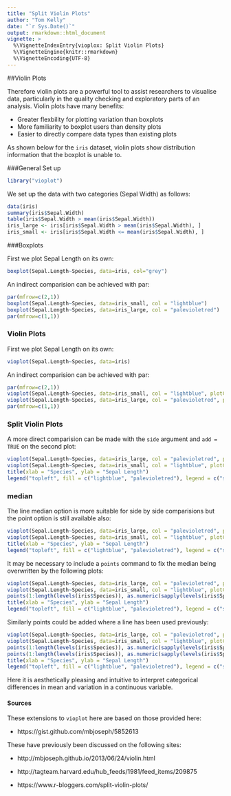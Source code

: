 ```yaml
---
title: "Split Violin Plots"
author: "Tom Kelly"
date: "`r Sys.Date()`"
output: rmarkdown::html_document
vignette: >
  %\VignetteIndexEntry{vioplox: Split Violin Plots}
  %\VignetteEngine{knitr::rmarkdown}
  %\VignetteEncoding{UTF-8}
---
```


##Violin Plots

Therefore violin plots are a powerful tool to assist researchers to visualise data, particularly in the quality checking and exploratory parts of an analysis. Violin plots have many benefits:

- Greater flexbility for plotting variation than boxplots
- More familiarity to boxplot users than density plots
- Easier to directly compare data types than existing plots

As shown below for the `iris` dataset, violin plots show distribution information that the boxplot is unable to.

###General Set up


```r
library("vioplot")
```
We set up the data with two categories (Sepal Width) as follows:

```r
data(iris)
summary(iris$Sepal.Width)
table(iris$Sepal.Width > mean(iris$Sepal.Width))
iris_large <- iris[iris$Sepal.Width > mean(iris$Sepal.Width), ]
iris_small <- iris[iris$Sepal.Width <= mean(iris$Sepal.Width), ]
```

###Boxplots

First we plot Sepal Length on its own:

```r
boxplot(Sepal.Length~Species, data=iris, col="grey")
```


An indirect comparision can be achieved with par:

```r
par(mfrow=c(2,1))
boxplot(Sepal.Length~Species, data=iris_small, col = "lightblue")
boxplot(Sepal.Length~Species, data=iris_large, col = "palevioletred")
par(mfrow=c(1,1))
```

### Violin Plots

First we plot Sepal Length on its own:

```r
vioplot(Sepal.Length~Species, data=iris)
```


An indirect comparision can be achieved with par:

```r
par(mfrow=c(2,1))
vioplot(Sepal.Length~Species, data=iris_small, col = "lightblue", plotCentre = "line")
vioplot(Sepal.Length~Species, data=iris_large, col = "palevioletred", plotCentre = "line")
par(mfrow=c(1,1))
```

### Split Violin Plots

A more direct comparision can be made with the `side` argument and `add = TRUE` on the second plot:

```r
vioplot(Sepal.Length~Species, data=iris_large, col = "palevioletred", plotCentre = "line", side = "right")
vioplot(Sepal.Length~Species, data=iris_small, col = "lightblue", plotCentre = "line", side = "left", add = T)
title(xlab = "Species", ylab = "Sepal Length")
legend("topleft", fill = c("lightblue", "palevioletred"), legend = c("small", "large"), title = "Sepal Width")
```

### median

The line median option is more suitable for side by side comparisions but the point option is still available also:


```r
vioplot(Sepal.Length~Species, data=iris_large, col = "palevioletred", plotCentre = "point", side = "right", pchMed = 21, colMed = "palevioletred4", colMed2 = "palevioletred2")
vioplot(Sepal.Length~Species, data=iris_small, col = "lightblue", plotCentre = "point", side = "left", pchMed = 21, colMed = "lightblue4", colMed2 = "lightblue2", add = T)
title(xlab = "Species", ylab = "Sepal Length")
legend("topleft", fill = c("lightblue", "palevioletred"), legend = c("small", "large"), title = "Sepal Width")
```

It may be necessary to include a `points` command to fix the median being overwritten by the following plots:

```r
vioplot(Sepal.Length~Species, data=iris_large, col = "palevioletred", plotCentre = "point", side = "right", pchMed = 21, colMed = "palevioletred4", colMed2 = "palevioletred2")
vioplot(Sepal.Length~Species, data=iris_small, col = "lightblue", plotCentre = "point", side = "left", pchMed = 21, colMed = "lightblue4", colMed2 = "lightblue2", add = T)
points(1:length(levels(iris$Species)), as.numeric(sapply(levels(iris$Species), function(species) median(iris_large[grep(species, iris_large$Species),]$Sepal.Length))), pch = 21, col = "palevioletred4", bg = "palevioletred2")
title(xlab = "Species", ylab = "Sepal Length")
legend("topleft", fill = c("lightblue", "palevioletred"), legend = c("small", "large"), title = "Sepal Width")
```

Similarly points could be added where a line has been used previously:


```r
vioplot(Sepal.Length~Species, data=iris_large, col = "palevioletred", plotCentre = "line", side = "right", pchMed = 21, colMed = "palevioletred4", colMed2 = "palevioletred2")
vioplot(Sepal.Length~Species, data=iris_small, col = "lightblue", plotCentre = "line", side = "left", pchMed = 21, colMed = "lightblue4", colMed2 = "lightblue2", add = T)
points(1:length(levels(iris$Species)), as.numeric(sapply(levels(iris$Species), function(species) median(iris_large[grep(species, iris_large$Species),]$Sepal.Length))), pch = 21, col = "palevioletred4", bg = "palevioletred2")
points(1:length(levels(iris$Species)), as.numeric(sapply(levels(iris$Species), function(species) median(iris_small[grep(species, iris_small$Species),]$Sepal.Length))), pch = 21, col = "lightblue4", bg = "lightblue2")
title(xlab = "Species", ylab = "Sepal Length")
legend("topleft", fill = c("lightblue", "palevioletred"), legend = c("small", "large"), title = "Sepal Width")
```

Here it is aesthetically pleasing and intuitive to interpret categorical differences in mean and variation in a continuous variable.


#### Sources
These extensions to `vioplot` here are based on those provided here:

* https://gist.github.com/mbjoseph/5852613

These have previously been discussed on the following sites:

* http://mbjoseph.github.io/2013/06/24/violin.html

* http://tagteam.harvard.edu/hub_feeds/1981/feed_items/209875

* https://www.r-bloggers.com/split-violin-plots/


